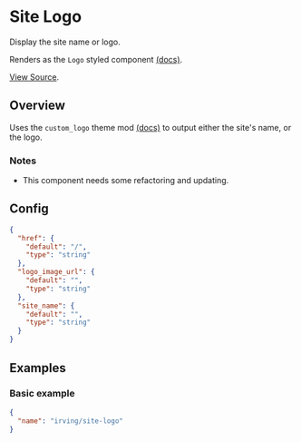 <Meta title="WordPress Components|Site Logo" />

# Site Logo
Display the site name or logo.

Renders as the `Logo` styled component [(docs)](?path=/docs/styled-components-logo--basic-eample).

[View Source](https://github.com/alleyinteractive/wp-irving/tree/master/inc/components/components/site-logo).

## Overview
Uses the `custom_logo` theme mod [(docs)]() to output either the site's name, or the logo.

### Notes
* This component needs some refactoring and updating.

## Config
```json
{
  "href": {
    "default": "/",
    "type": "string"
  },
  "logo_image_url": {
    "default": "",
    "type": "string"
  },
  "site_name": {
    "default": "",
    "type": "string"
  }
}
```

## Examples

### Basic example
```json
{
  "name": "irving/site-logo"
}
```
